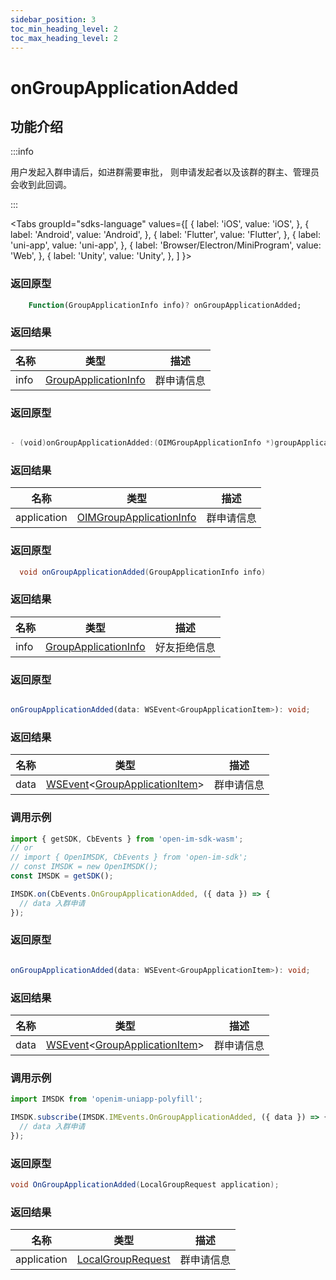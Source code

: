 ```yaml
---
sidebar_position: 3
toc_min_heading_level: 2
toc_max_heading_level: 2
---
```


# onGroupApplicationAdded

## 功能介绍

:::info

用户发起入群申请后，如进群需要审批， 则申请发起者以及该群的群主、管理员会收到此回调。

:::

<Tabs
groupId="sdks-language"
values={[
{ label: 'iOS', value: 'iOS', },
{ label: 'Android', value: 'Android', },
{ label: 'Flutter', value: 'Flutter', },
{ label: 'uni-app', value: 'uni-app', },
{ label: 'Browser/Electron/MiniProgram', value: 'Web', },
{ label: 'Unity', value: 'Unity', },
]
}>

<TabItem value="Flutter">

### 返回原型

```dart showLineNumbers
    Function(GroupApplicationInfo info)? onGroupApplicationAdded;
```

### 返回结果

| 名称 | 类型                                                                   | 描述         |
| ---- | ---------------------------------------------------------------------- | ------------ |
| info | [GroupApplicationInfo](docs/sdks/class/group/groupApplicationInfo.mdx) | 群申请信息 |

</TabItem>

<TabItem value="iOS">

### 返回原型

```swift showLineNumbers

- (void)onGroupApplicationAdded:(OIMGroupApplicationInfo *)groupApplication;

```

### 返回结果

| 名称        | 类型                                                                      | 描述         |
| ----------- | ------------------------------------------------------------------------- | ------------ |
| application | [OIMGroupApplicationInfo](docs/sdks/class/group/groupApplicationInfo.mdx) | 群申请信息 |

</TabItem>

<TabItem value="Android">

### 返回原型

```java showLineNumbers
  void onGroupApplicationAdded(GroupApplicationInfo info)
```

### 返回结果

| 名称 | 类型                                                                   | 描述         |
| ---- | ---------------------------------------------------------------------- | ------------ |
| info | [GroupApplicationInfo](docs/sdks/class/group/groupApplicationInfo.mdx) | 好友拒绝信息 |


</TabItem>

<TabItem value="Web">

### 返回原型

```ts showLineNumbers

onGroupApplicationAdded(data: WSEvent<GroupApplicationItem>): void;

```

### 返回结果

| 名称 | 类型                                                                                                            | 描述       |
| ---- | --------------------------------------------------------------------------------------------------------------- | ---------- |
| data | [WSEvent](docs/sdks/class/response.mdx)<[GroupApplicationItem](docs/sdks/class/group/groupApplicationInfo.mdx)> | 群申请信息 |

### 调用示例

```js showLineNumbers
import { getSDK, CbEvents } from 'open-im-sdk-wasm';
// or
// import { OpenIMSDK, CbEvents } from 'open-im-sdk';
// const IMSDK = new OpenIMSDK();
const IMSDK = getSDK();

IMSDK.on(CbEvents.OnGroupApplicationAdded, ({ data }) => {
  // data 入群申请
});
```

</TabItem>

<TabItem value="uni-app">

### 返回原型

```ts showLineNumbers

onGroupApplicationAdded(data: WSEvent<GroupApplicationItem>): void;

```

### 返回结果

| 名称 | 类型                                                                                                            | 描述       |
| ---- | --------------------------------------------------------------------------------------------------------------- | ---------- |
| data | [WSEvent](docs/sdks/class/response.mdx)<[GroupApplicationItem](docs/sdks/class/group/groupApplicationInfo.mdx)> | 群申请信息 |

### 调用示例

```js showLineNumbers
import IMSDK from 'openim-uniapp-polyfill';

IMSDK.subscribe(IMSDK.IMEvents.OnGroupApplicationAdded, ({ data }) => {
  // data 入群申请
});
```

</TabItem>

<TabItem value="Unity">

### 返回原型

```C# showLineNumbers
void OnGroupApplicationAdded(LocalGroupRequest application);
```

### 返回结果

| 名称 | 类型                                                                   | 描述         |
| ---- | ---------------------------------------------------------------------- | ------------ |
| application | [LocalGroupRequest](docs/sdks/class/group/groupApplicationInfo.mdx) | 群申请信息 |

</TabItem>
</Tabs>
